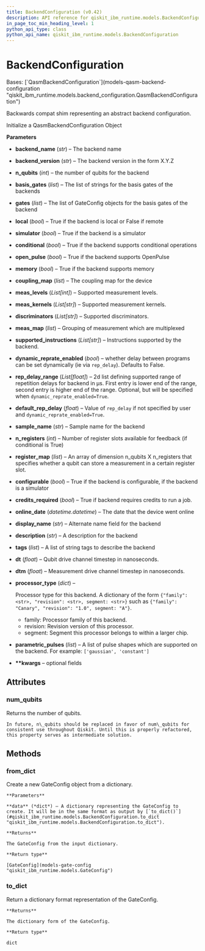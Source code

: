 ```yaml
---
title: BackendConfiguration (v0.42)
description: API reference for qiskit_ibm_runtime.models.BackendConfiguration in qiskit-ibm-runtime v0.42
in_page_toc_min_heading_level: 1
python_api_type: class
python_api_name: qiskit_ibm_runtime.models.BackendConfiguration
---
```


# BackendConfiguration

<Class id="qiskit_ibm_runtime.models.BackendConfiguration" isDedicatedPage={true} github="https://github.com/Qiskit/qiskit-ibm-runtime/tree/stable/0.42/qiskit_ibm_runtime/models/backend_configuration.py#L501-L504" signature="BackendConfiguration(backend_name, backend_version, n_qubits, basis_gates, gates, local, simulator, conditional, open_pulse, memory, coupling_map, meas_levels=None, meas_kernels=None, discriminators=None, meas_map=None, supported_instructions=None, dynamic_reprate_enabled=False, rep_delay_range=None, default_rep_delay=None, sample_name=None, n_registers=None, register_map=None, configurable=None, credits_required=None, online_date=None, display_name=None, description=None, tags=None, dt=None, dtm=None, processor_type=None, parametric_pulses=None, **kwargs)" modifiers="class">
  Bases: [`QasmBackendConfiguration`](models-qasm-backend-configuration "qiskit_ibm_runtime.models.backend_configuration.QasmBackendConfiguration")

  Backwards compat shim representing an abstract backend configuration.

  Initialize a QasmBackendConfiguration Object

  **Parameters**

  *   **backend\_name** (*str*) – The backend name

  *   **backend\_version** (*str*) – The backend version in the form X.Y.Z

  *   **n\_qubits** (*int*) – the number of qubits for the backend

  *   **basis\_gates** (*list*) – The list of strings for the basis gates of the backends

  *   **gates** (*list*) – The list of GateConfig objects for the basis gates of the backend

  *   **local** (*bool*) – True if the backend is local or False if remote

  *   **simulator** (*bool*) – True if the backend is a simulator

  *   **conditional** (*bool*) – True if the backend supports conditional operations

  *   **open\_pulse** (*bool*) – True if the backend supports OpenPulse

  *   **memory** (*bool*) – True if the backend supports memory

  *   **coupling\_map** (*list*) – The coupling map for the device

  *   **meas\_levels** (*List\[int]*) – Supported measurement levels.

  *   **meas\_kernels** (*List\[str]*) – Supported measurement kernels.

  *   **discriminators** (*List\[str]*) – Supported discriminators.

  *   **meas\_map** (*list*) – Grouping of measurement which are multiplexed

  *   **supported\_instructions** (*List\[str]*) – Instructions supported by the backend.

  *   **dynamic\_reprate\_enabled** (*bool*) – whether delay between programs can be set dynamically (ie via `rep_delay`). Defaults to False.

  *   **rep\_delay\_range** (*List\[float]*) – 2d list defining supported range of repetition delays for backend in μs. First entry is lower end of the range, second entry is higher end of the range. Optional, but will be specified when `dynamic_reprate_enabled=True`.

  *   **default\_rep\_delay** (*float*) – Value of `rep_delay` if not specified by user and `dynamic_reprate_enabled=True`.

  *   **sample\_name** (*str*) – Sample name for the backend

  *   **n\_registers** (*int*) – Number of register slots available for feedback (if conditional is True)

  *   **register\_map** (*list*) – An array of dimension n\_qubits X n\_registers that specifies whether a qubit can store a measurement in a certain register slot.

  *   **configurable** (*bool*) – True if the backend is configurable, if the backend is a simulator

  *   **credits\_required** (*bool*) – True if backend requires credits to run a job.

  *   **online\_date** (*datetime.datetime*) – The date that the device went online

  *   **display\_name** (*str*) – Alternate name field for the backend

  *   **description** (*str*) – A description for the backend

  *   **tags** (*list*) – A list of string tags to describe the backend

  *   **dt** (*float*) – Qubit drive channel timestep in nanoseconds.

  *   **dtm** (*float*) – Measurement drive channel timestep in nanoseconds.

  *   **processor\_type** (*dict*) –

      Processor type for this backend. A dictionary of the form `{"family": <str>, "revision": <str>, segment: <str>}` such as `{"family": "Canary", "revision": "1.0", segment: "A"}`.

      *   family: Processor family of this backend.
      *   revision: Revision version of this processor.
      *   segment: Segment this processor belongs to within a larger chip.

  *   **parametric\_pulses** (*list*) – A list of pulse shapes which are supported on the backend. For example: `['gaussian', 'constant']`

  *   **\*\*kwargs** – optional fields

  ## Attributes

  ### num\_qubits

  <Attribute id="qiskit_ibm_runtime.models.BackendConfiguration.num_qubits">
    Returns the number of qubits.

    In future, n\_qubits should be replaced in favor of num\_qubits for consistent use throughout Qiskit. Until this is properly refactored, this property serves as intermediate solution.
  </Attribute>

  ## Methods

  ### from\_dict

  <Function id="qiskit_ibm_runtime.models.BackendConfiguration.from_dict" github="https://github.com/Qiskit/qiskit-ibm-runtime/tree/stable/0.42/qiskit_ibm_runtime/models/backend_configuration.py#L385-L401" signature="from_dict(data)" modifiers="classmethod">
    Create a new GateConfig object from a dictionary.

    **Parameters**

    **data** (*dict*) – A dictionary representing the GateConfig to create. It will be in the same format as output by [`to_dict()`](#qiskit_ibm_runtime.models.BackendConfiguration.to_dict "qiskit_ibm_runtime.models.BackendConfiguration.to_dict").

    **Returns**

    The GateConfig from the input dictionary.

    **Return type**

    [GateConfig](models-gate-config "qiskit_ibm_runtime.models.GateConfig")
  </Function>

  ### to\_dict

  <Function id="qiskit_ibm_runtime.models.BackendConfiguration.to_dict" github="https://github.com/Qiskit/qiskit-ibm-runtime/tree/stable/0.42/qiskit_ibm_runtime/models/backend_configuration.py#L403-L479" signature="to_dict()">
    Return a dictionary format representation of the GateConfig.

    **Returns**

    The dictionary form of the GateConfig.

    **Return type**

    dict
  </Function>
</Class>

